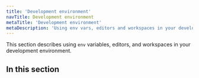 ```yaml
---
title: 'Development environment'
navTitle: Development environment
metaTitle: 'Development environment'
metaDescription: 'Using env vars, editors and workspaces in your development environment'
---
```


<TopBlock>

This section describes using `env` variables, editors, and workspaces in your development environment.

</TopBlock>

## In this section

<Subsections depth="3" />
